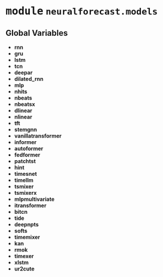 



# <kbd>module</kbd> `neuralforecast.models`




**Global Variables**
---------------
- **rnn**
- **gru**
- **lstm**
- **tcn**
- **deepar**
- **dilated_rnn**
- **mlp**
- **nhits**
- **nbeats**
- **nbeatsx**
- **dlinear**
- **nlinear**
- **tft**
- **stemgnn**
- **vanillatransformer**
- **informer**
- **autoformer**
- **fedformer**
- **patchtst**
- **hint**
- **timesnet**
- **timellm**
- **tsmixer**
- **tsmixerx**
- **mlpmultivariate**
- **itransformer**
- **bitcn**
- **tide**
- **deepnpts**
- **softs**
- **timemixer**
- **kan**
- **rmok**
- **timexer**
- **xlstm**
- **ur2cute**


